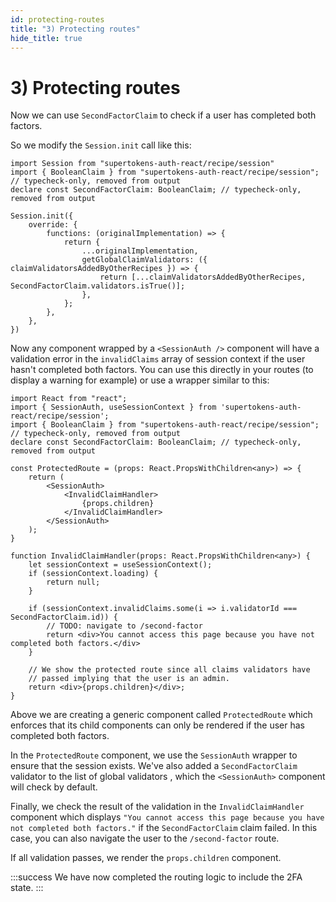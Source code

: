 ```yaml
---
id: protecting-routes
title: "3) Protecting routes"
hide_title: true
---
```



# 3) Protecting routes

<Disclaimer />

Now we can use `SecondFactorClaim` to check if a user has completed both factors.

So we modify the `Session.init` call like this:
```tsx
import Session from "supertokens-auth-react/recipe/session"
import { BooleanClaim } from "supertokens-auth-react/recipe/session"; // typecheck-only, removed from output
declare const SecondFactorClaim: BooleanClaim; // typecheck-only, removed from output

Session.init({
    override: {
        functions: (originalImplementation) => {
            return {
                ...originalImplementation,
                getGlobalClaimValidators: ({ claimValidatorsAddedByOtherRecipes }) => {
                    return [...claimValidatorsAddedByOtherRecipes, SecondFactorClaim.validators.isTrue()];
                },
            };
        },
    },
})
```

Now any component wrapped by a `<SessionAuth />` component will have a validation error in the `invalidClaims` array of session context if the user hasn't completed both factors. You can use this directly in your routes (to display a warning for example) or use a wrapper similar to this:

```tsx
import React from "react";
import { SessionAuth, useSessionContext } from 'supertokens-auth-react/recipe/session';
import { BooleanClaim } from "supertokens-auth-react/recipe/session"; // typecheck-only, removed from output
declare const SecondFactorClaim: BooleanClaim; // typecheck-only, removed from output

const ProtectedRoute = (props: React.PropsWithChildren<any>) => {
    return (
        <SessionAuth>
            <InvalidClaimHandler>
                {props.children}
            </InvalidClaimHandler>
        </SessionAuth>
    );
}

function InvalidClaimHandler(props: React.PropsWithChildren<any>) {
    let sessionContext = useSessionContext();
    if (sessionContext.loading) {
        return null;
    }

    if (sessionContext.invalidClaims.some(i => i.validatorId === SecondFactorClaim.id)) {
        // TODO: navigate to /second-factor
        return <div>You cannot access this page because you have not completed both factors.</div>
    }

    // We show the protected route since all claims validators have
    // passed implying that the user is an admin.
    return <div>{props.children}</div>;
}
```
Above we are creating a generic component called `ProtectedRoute` which enforces that its child components can only be rendered if the user has completed both factors.

In the `ProtectedRoute` component, we use the `SessionAuth` wrapper to ensure that the session exists. We've also added a `SecondFactorClaim` validator to the list of global validators , which the `<SessionAuth>` component will check by default.

Finally, we check the result of the validation in the `InvalidClaimHandler` component which displays `"You cannot access this page because you have not completed both factors."` if the `SecondFactorClaim` claim failed. In this case, you can also navigate the user to the `/second-factor` route.

If all validation passes, we render the `props.children` component.

:::success
We have now completed the routing logic to include the 2FA state.
:::